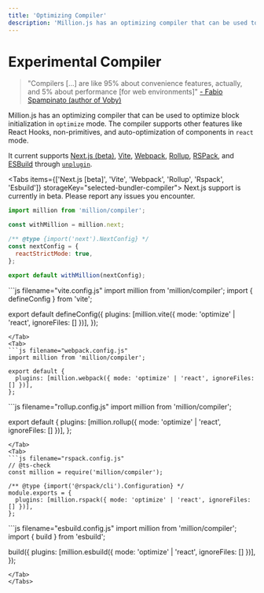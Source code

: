 ```yaml
---
title: 'Optimizing Compiler'
description: 'Million.js has an optimizing compiler that can be used to optimize block initialization.'
---
```



# Experimental Compiler

> "Compilers \[...\] are like 95% about convenience features, actually, and 5% about performance \[for web environments\]" [- Fabio Spampinato (author of Voby)](https://dev.to/fabiospampinato/voby-simplifications-over-solid-no-babel-no-compiler-5epg)

Million.js has an optimizing compiler that can be used to optimize block initialization in `optimize` mode. The compiler supports other features like React Hooks, non-primitives, and auto-optimization of components in `react` mode.

It current supports [Next.js (beta)](https://nextjs.org), [Vite](https://vitejs.dev), [Webpack](https://webpack.js.org), [Rollup](https://rollupjs.org), [RSPack](https://www.rspack.dev/), and [ESBuild](https://esbuild.github.io/) through [`unplugin`](https://github.com/unjs/unplugin).

<Tabs items={['Next.js [beta]', 'Vite', 'Webpack', 'Rollup', 'Rspack', 'Esbuild']} storageKey="selected-bundler-compiler">
  <Tab>
  <Callout>
    Next.js support is currently in beta. Please report any issues you encounter.
  </Callout>
  ```js filename="next.config.mjs"
  import million from 'million/compiler';

  const withMillion = million.next;

  /** @type {import('next').NextConfig} */
  const nextConfig = {
    reactStrictMode: true,
  };

  export default withMillion(nextConfig);
  ```
  </Tab>
  <Tab>
  ```js filename="vite.config.js"
  import million from 'million/compiler';
  import { defineConfig } from 'vite';

  export default defineConfig({
    plugins: [million.vite({ mode: 'optimize' | 'react', ignoreFiles: [] })],
  });
  ```
  </Tab>
  <Tab>
  ```js filename="webpack.config.js"
  import million from 'million/compiler';

  export default {
    plugins: [million.webpack({ mode: 'optimize' | 'react', ignoreFiles: [] })],
  };
  ```
  </Tab>
  <Tab>
  ```js filename="rollup.config.js"
  import million from 'million/compiler';

  export default {
    plugins: [million.rollup({ mode: 'optimize' | 'react', ignoreFiles: [] })],
  };
  ```
  </Tab>
  <Tab>
  ```js filename="rspack.config.js"
  // @ts-check
  const million = require('million/compiler');

  /** @type {import('@rspack/cli').Configuration} */
  module.exports = {
    plugins: [million.rspack({ mode: 'optimize' | 'react', ignoreFiles: [] })],
  };
  ```
  </Tab>
  <Tab>
  ```js filename="esbuild.config.js"
  import million from 'million/compiler';
  import { build } from 'esbuild';

  build({
    plugins: [million.esbuild({ mode: 'optimize' | 'react', ignoreFiles: [] })],
  });
  ```
  </Tab>
</Tabs>
